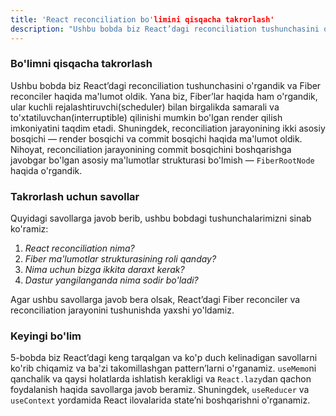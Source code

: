```yaml
---
title: 'React reconciliation bo'limini qisqacha takrorlash'
description: "Ushbu bobda biz React’dagi reconciliation tushunchasini o'rgandik va Fiber reconciler haqida ma'lumot oldik. Yana biz, Fiber’lar haqida ham o'rgandik, ular kuchli rejalashtiruvchi(scheduler) bilan birgalikda samarali va to'xtatiluvchan(interruptible) qilinishi mumkin bo'lgan render qilish imkoniyatini taqdim etadi. Shuningdek, reconciliation jarayonining ikki asosiy bosqichi — render bosqichi va commit bosqichi haqida ma'lumot oldik. Nihoyat, reconciliation jarayonining commit bosqichini boshqarishga javobgar bo'lgan asosiy ma'lumotlar strukturasi bo'lmish — `FiberRootNode` haqida o'rgandik."
---
```


### Bo'limni qisqacha takrorlash

Ushbu bobda biz React’dagi reconciliation tushunchasini o'rgandik va Fiber reconciler haqida ma'lumot oldik. Yana biz, Fiber’lar haqida ham o'rgandik, ular kuchli rejalashtiruvchi(scheduler) bilan birgalikda samarali va to'xtatiluvchan(interruptible) qilinishi mumkin bo'lgan render qilish imkoniyatini taqdim etadi. Shuningdek, reconciliation jarayonining ikki asosiy bosqichi — render bosqichi va commit bosqichi haqida ma'lumot oldik. Nihoyat, reconciliation jarayonining commit bosqichini boshqarishga javobgar bo'lgan asosiy ma'lumotlar strukturasi bo'lmish — `FiberRootNode` haqida o'rgandik.

### Takrorlash uchun savollar

Quyidagi savollarga javob berib, ushbu bobdagi tushunchalarimizni sinab ko'ramiz:

1. _React reconciliation nima?_
2. _Fiber ma'lumotlar strukturasining roli qanday?_
3. _Nima uchun bizga ikkita daraxt kerak?_
4. _Dastur yangilanganda nima sodir bo'ladi?_

Agar ushbu savollarga javob bera olsak, React’dagi Fiber reconciler va reconciliation jarayonini tushunishda yaxshi yo'ldamiz.

### Keyingi bo'lim

5-bobda biz React’dagi keng tarqalgan va ko'p duch kelinadigan savollarni ko'rib chiqamiz va ba'zi takomillashgan pattern’larni o'rganamiz. `useMemo`ni qanchalik va qaysi holatlarda ishlatish kerakligi va `React.lazy`dan qachon foydalanish haqida savollarga javob beramiz. Shuningdek, `useReducer` va `useContext` yordamida React ilovalarida state’ni boshqarishni o'rganamiz.

